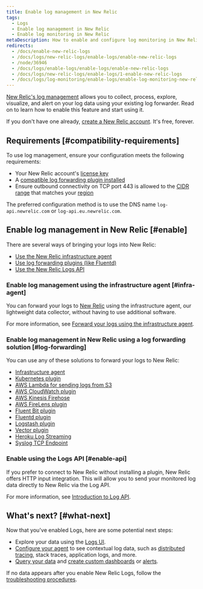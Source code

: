 ```yaml
---
title: Enable log management in New Relic
tags:
  - Logs
  - Enable log management in New Relic
  - Enable log monitoring in New Relic
metaDescription: How to enable and configure log monitoring in New Relic using compatible plugins.
redirects:
  - /docs/enable-new-relic-logs
  - /docs/logs/new-relic-logs/enable-logs/enable-new-relic-logs
  - /node/36946
  - /docs/logs/enable-logs/enable-logs/enable-new-relic-logs
  - /docs/logs/new-relic-logs/enable-logs/1-enable-new-relic-logs
  - /docs/logs/log-monitoring/enable-logs/enable-log-monitoring-new-relic
---
```


[New Relic's log management](/docs/introduction-new-relic-logs) allows you to collect, process, explore, visualize, and alert on your log data using your existing log forwarder. Read on to learn how to enable this feature and start using it. 

If you don't have one already, [create a New Relic account](https://newrelic.com/signup). It's free, forever.

## Requirements [#compatibility-requirements]

To use log management, ensure your configuration meets the following requirements:

* Your New Relic account's [license key](/docs/accounts/install-new-relic/account-setup/license-key)
* A [compatible log forwarding plugin installed](#enable-logs)
* Ensure outbound connectivity on TCP port 443 is allowed to the [CIDR range](/docs/using-new-relic/cross-product-functions/install-configure/networks/#infrastructure) that matches your [region](/docs/using-new-relic/welcome-new-relic/get-started/our-eu-us-region-data-centers)

The preferred configuration method is to use the DNS name `log-api.newrelic.com` or `log-api.eu.newrelic.com`.

## Enable log management in New Relic [#enable]

There are several ways of bringing your logs into New Relic:

* [Use the New Relic infrastructure agent](#infra-agent)
* [Use log forwarding plugins (like Fluentd)](#log-forwarding)
* [Use the New Relic Logs API](#enable-api)

### Enable log management using the infrastructure agent [#infra-agent]

You can forward your logs to [New Relic](https://docs.newrelic.com/docs/logs) using the infrastructure agent, our lightweight data collector, without having to use additional software.

For more information, see [Forward your logs using the infrastructure agent](/docs/logs/enable-new-relic-logs/1-enable-logs/forward-your-logs-using-new-relic-infrastructure-agent).

### Enable log management in New Relic using a log forwarding solution [#log-forwarding]

You can use any of these solutions to forward your logs to New Relic:

* [Infrastructure agent](/docs/logs/enable-new-relic-logs/1-enable-logs/forward-your-logs-using-new-relic-infrastructure-agent)
* [Kubernetes plugin](/docs/enable-new-relic-logs-kubernetes)
* [AWS Lambda for sending logs from S3](https://docs.newrelic.com/docs/logs/enable-new-relic-logs/1-enable-logs/aws-lambda-sending-logs-s3)
* [AWS CloudWatch plugin](/docs/logs/new-relic-logs/enable-logs/enable-new-relic-logs-aws-cloudwatch)
* [AWS Kinesis Firehose](/docs/logs/enable-new-relic-logs/1-enable-logs/stream-logs-using-kinesis-data-firehose)
* [AWS FireLens plugin](/docs/logs/new-relic-logs/enable-logs/enable-new-relic-logs-firelens)
* [Fluent Bit plugin](/docs/enable-new-relic-logs-fluent-bit)
* [Fluentd plugin](/docs/enable-new-relic-logs-fluentd)
* [Logstash plugin](/docs/enable-new-relic-logs-logstash)
* [Vector plugin](/docs/logs/enable-new-relic-logs/1-enable-logs/vector-plugin-logs)
* [Heroku Log Streaming](https://docs.newrelic.com/docs/logs/enable-log-management-new-relic/enable-log-monitoring-new-relic/heroku-log-forwarding/)
* [Syslog TCP Endpoint](https://docs.newrelic.com/docs/logs/log-management/log-api/use-tcp-endpoint-forward-logs-new-relic/)

### Enable using the Logs API [#enable-api]

If you prefer to connect to New Relic without installing a plugin, New Relic offers HTTP input integration. This will allow you to send your monitored log data directly to New Relic via the Log API.

For more information, see [Introduction to Log API](/docs/introduction-new-relic-logs-api).

## What's next? [#what-next]

Now that you've enabled Logs, here are some potential next steps:

* Explore your data using the [Logs UI](/docs/explore-your-data-new-relic-logs-ui).
* [Configure your agent](/docs/logs/new-relic-logs/enable-logs-context/enable-logs-context-apm-agents) to see contextual log data, such as [distributed tracing](/docs/understand-dependencies/distributed-tracing/get-started/introduction-distributed-tracing), stack traces, application logs, and more.
* [Query your data](/docs/using-new-relic/data/understand-data/query-new-relic-data) and [create custom dashboards](/docs/dashboards/new-relic-one-dashboards/get-started/introduction-new-relic-one-dashboards) or [alerts](/docs/alerts/new-relic-alerts/configuring-alert-policies/create-edit-or-find-alert-policy).

If no data appears after you enable New Relic Logs, follow the [troubleshooting procedures](/docs/logs/new-relic-logs/troubleshooting/no-data-appears-logs).
